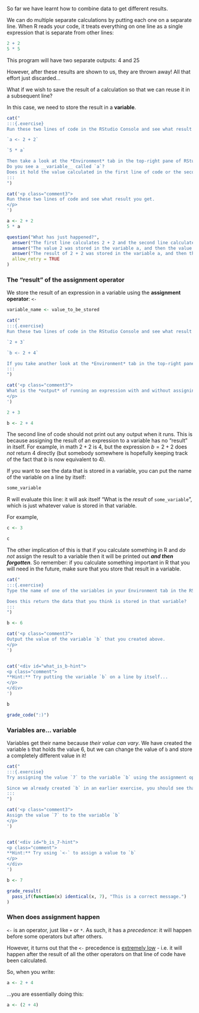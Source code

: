 <!-- TODO:
video overview of R variable creation
-->

So far we have learnt how to combine data to get different results.

We can do multiple separate calculations by putting each one on a separate line. When R reads your code, it treats everything on one line as a single expression that is separate from other lines:

```r
2 + 2
5 * 5
```

This program will have two separate outputs: 4 and 25

However, after these results are shown to us, they are thrown away! All that effort just discarded...

What if we wish to save the result of a calculation so that we can reuse it in a subsequent line?

In this case, we need to store the result in a **variable**.

<!-- Book version -->

<!-- TODO:
add a hint showing where the environment is in RStudio via a screenshot. Might be helpful to also add this screenshot to the tutorial version as well.
-->

```r
cat("
:::{.exercise}
Run these two lines of code in the RStudio Console and see what result you get.

`a <- 2 + 2`

`5 * a`

Then take a look at the *Environment* tab in the top-right pane of RStudio. 
Do you see a __variable__ called `a`? 
Does it hold the value calculated in the first line of code or the second?
:::
")
```

<!-- Tutorial version -->

```r
cat('<p class="comment3">
Run these two lines of code and see what result you get.
</p>
')
```

```r
a <- 2 + 2
5 * a
```

```r
question("What has just happened?",
  answer("The first line calculates 2 + 2 and the second line calculates 5 * 5."),
  answer("The value 2 was stored in the variable a, and then the value of a was used in the second line."),
  answer("The result of 2 + 2 was stored in the variable a, and then the value of a was multiplied by 5 in the second line.", correct = TRUE),
  allow_retry = TRUE
)
```


### The "result" of the assignment operator

We store the result of an expression in a variable using the **assignment operator**: `<-`

```r
variable_name <- value_to_be_stored
```

<!-- Book version -->

```r
cat("
:::{.exercise}
Run these two lines of code in the RStudio Console and see what result you get.

`2 + 3`

`b <- 2 + 4`

If you take another look at the *Environment* tab in the top-right pane of RStudio, you should see another variable called `b`. What value does it hold?
:::
")
```

<!-- End book version -->

<!-- Tutorial version -->

```r
cat('<p class="comment3">
What is the *output* of running an expression with and without assigning it to a variable? Run the two code blocks below.
</p>
')
```


```r
2 + 3
```

```r
b <- 2 + 4
```

<!-- End tutorial version -->

The second line of code should not print out any output when it runs. 
This is because assigning the result of an expression to a variable has no "result" in itself. For example, in math $2+2$ is $4$, but the expression $b = 2 + 2$ does *not* return $4$ directly (but somebody somewhere is hopefully keeping track of the fact that $b$ is now equivalent to $4$).

If you want to see the data that is stored in a variable, you can put the name of the variable on a line by itself:

```r
some_variable
```

R will evaluate this line: it will ask itself "What is the *result* of `some_variable`", which is just whatever value is stored in that variable.

For example,

```r
c <- 3

c
```

The other implication of this is that if you calculate something in R and *do not* assign the result to a variable then it will be printed out ***and then forgotten***. 
So remember: if you calculate something important in R that you will need in the future, make sure that you store that result in a variable.

<!-- Book version -->

```r
cat("
:::{.exercise}
Type the name of one of the variables in your Environment tab in the RStudio Console (e.g. `a`), and hit Enter to run it.

Does this return the data that you think is stored in that variable?
:::
")
```

<!-- End book version -->

<!-- Tutorial version -->

```r
b <- 6
```

```r
cat('<p class="comment3">
Output the value of the variable `b` that you created above.
</p>
')
```


```r
```


```r
cat('<div id="what_is_b-hint">
<p class="comment">
**Hint:** Try putting the variable `b` on a line by itself...
</p>
</div>
')
```

```r
b
```

```r
grade_code(":)")
```

<!-- End tutorial version -->

### Variables are... variable

Variables get their name because *their value can vary*. We have created the variable `b` that holds the value 6, but we can change the value of `b` and store a completely different value in it!

<!-- Book version -->

```r
cat("
:::{.exercise}
Try assigning the value `7` to the variable `b` using the assignment operator `<-`.

Since we already created `b` in an earlier exercise, you should see that its value in the Environment tab updates.
:::
")
```

<!-- End book version -->

<!-- Tutorial version -->

```r
cat('<p class="comment3">
Assign the value `7` to to the variable `b`
</p>
')
```

```r
```

```r
cat('<div id="b_is_7-hint">
<p class="comment">
**Hint:** Try using `<-` to assign a value to `b`
</p>
</div>
')
```

```r
b <- 7
```

```r
grade_result(
  pass_if(function(x) identical(x, 7), "This is a correct message.")
)
```

<!-- TODO: weird output needs fixing -->

<!-- End tutorial version-->

### When does assignment happen

\index{precendence}

`<-` is an operator, just like `+` or `*`. As such, it has a *precedence*: it will happen before some operators but after others.

However, it turns out that the `<-` precedence is [extremely low](https://stat.ethz.ch/R-manual/R-devel/library/base/html/Syntax.html) - i.e. it will happen after the result of all the other operators on that line of code have been calculated.

So, when you write:

```r
a <- 2 + 4
```

...you are essentially doing this:

```r
a <- (2 + 4)
```

<!-- TODO: 
Add exercises e.g. remove parentheses from over parenthesized expression; split line of code over multiple lines.
-->


